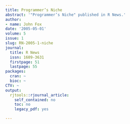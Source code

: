 ```yaml
---
title: Programmer’s Niche
abstract: '"Programmer’s Niche" published in R News.'
author:
- name: John Fox
date: '2005-05-01'
volume: 5
issue: 1
slug: RN-2005-1-niche
journal:
  title: R News
  issn: 1609-3631
  firstpage: 51
  lastpage: 55
packages:
  cran: ~
  bioc: ~
CTV: ~
output:
  rjtools::rjournal_article:
    self_contained: no
    toc: no
    legacy_pdf: yes

---
```

